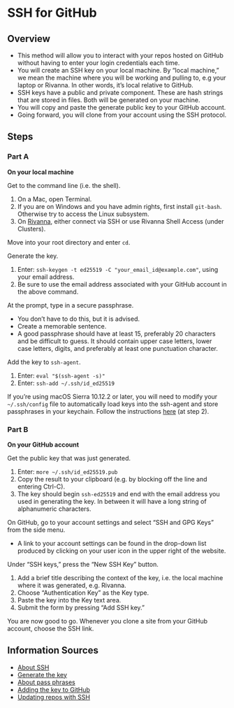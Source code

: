 # SSH for GitHub

## Overview

- This method will allow you to interact with your repos hosted on GitHub without having to enter your login credentials each time.
- You will create an SSH key on your local machine. By "local machine," we mean the machine where you will be working and pulling to, e.g your laptop or Rivanna. In other words, it's local relative to GitHub.
- SSH keys have a public and private component. These are hash strings that are stored in files. Both will be generated on your machine.
- You will copy and paste the generate public key to your GitHub account.
- Going forward, you will clone from your account using the SSH protocol.

## Steps

### Part A

**On your local machine**

Get to the command line (i.e. the shell).

1. On a Mac, open Terminal.
2. If you are on Windows and you have admin rights, first install `git-bash`. Otherwise try to access the Linux subsystem.
3. On [Rivanna](https://rivanna-portal.hpc.virginia.edu/pun/sys/shell/ssh/rivanna.hpc.virginia.edu), either connect via SSH or use Rivanna Shell Access (under Clusters).

Move into your root directory and enter `cd`.

Generate the key.

1. Enter: `ssh-keygen -t ed25519 -C "your_email_id@example.com"`, using your email address.
2. Be sure to use the email address associated with your GitHub account in the above command.

At the prompt, type in a secure passphrase.

- You don't have to do this, but it is advised.
- Create a memorable sentence.
- A good passphrase should have at least 15, preferably 20
    characters and be difficult to guess. It should contain upper
    case letters, lower case letters, digits, and preferably at
    least one punctuation character.

Add the key to `ssh-agent`.    

1. Enter: `eval "$(ssh-agent -s)"`
2. Enter: `ssh-add ~/.ssh/id_ed25519`

If you're using macOS Sierra 10.12.2 or later, you will need to modify your `~/.ssh/config` file to automatically load keys into the ssh-agent and store passphrases in your keychain. Follow the instructions [here](https://docs.github.com/en/authentication/connecting-to-github-with-ssh/generating-a-new-ssh-key-and-adding-it-to-the-ssh-agent?platform=mac#adding-your-ssh-key-to-the-ssh-agent) (at step 2).

### Part B

**On your GitHub account**

Get the public key that was just generated.

1.  Enter: `more ~/.ssh/id_ed25519.pub`
2.  Copy the result to your clipboard (e.g. by blocking off the line and
    entering Ctrl-C).
3.  The key should begin `ssh-ed25519` and end with the email address
    you used in generating the key. In between it will have a long
    string of alphanumeric characters.

On GitHub, go to your account settings and select "SSH and GPG Keys" from the side menu. 

- A link to your account settings can be found in the drop-down list
    produced by clicking on your user icon in the upper right of the
    website.

Under "SSH keys," press the "New SSH Key" button.

1.  Add a brief title describing the context of the key, i.e. the local
    machine where it was generated, e.g. Rivanna.
2.  Choose "Authentication Key" as the Key type.
3.  Paste the key into the Key text area.
4.  Submit the form by pressing "Add SSH key."

You are now good to go. Whenever you clone a site from your GitHub
account, choose the SSH link.

## Information Sources

* [About SSH](https://docs.github.com/en/authentication/connecting-to-github-with-ssh/about-ssh)
* [Generate the key](https://docs.github.com/en/authentication/connecting-to-github-with-ssh/generating-a-new-ssh-key-and-adding-it-to-the-ssh-agent)
* [About pass phrases](https://docs.github.com/en/authentication/connecting-to-github-with-ssh/working-with-ssh-key-passphrases)
* [Adding the key to GitHub](https://docs.github.com/en/authentication/connecting-to-github-with-ssh/adding-a-new-ssh-key-to-your-github-account)
* [Updating repos with SSH](https://docs.github.com/en/get-started/getting-started-with-git/managing-remote-repositories#switching-remote-urls-from-https-to-ssh)